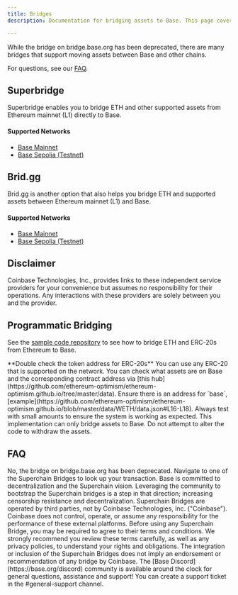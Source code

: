 ```yaml
---
title: Bridges
description: Documentation for bridging assets to Base. This page covers how to bridge ETH and ERC-20s between Ethereum (L1) and Base along with essential information.

---
```


While the bridge on bridge.base.org has been deprecated, there are many bridges
that support moving assets between Base and other chains.

For questions, see our [FAQ](#faq).

## Superbridge

Superbridge enables you to bridge ETH and other supported assets from Ethereum mainnet (L1) directly to Base.

#### Supported Networks

- [Base Mainnet](https://superbridge.app/base)
- [Base Sepolia (Testnet)](https://superbridge.app/base-sepolia)

## Brid.gg

Brid.gg is another option that also helps you bridge ETH and supported assets between Ethereum mainnet (L1) and Base.

#### Supported Networks

- [Base Mainnet](https://brid.gg/base)
- [Base Sepolia (Testnet)](https://testnet.brid.gg/base-sepolia)

## Disclaimer

Coinbase Technologies, Inc., provides links to these independent service providers for your
convenience but assumes no responsibility for their operations. Any interactions with these
providers are solely between you and the provider.

## Programmatic Bridging

See the [sample code repository](https://github.com/base-org/guides/tree/main/bridge/native) to see how to bridge ETH and ERC-20s from Ethereum to Base.

<Warning>
**Double check the token address for ERC-20s** You can use any ERC-20 that is
supported on the network. You can check what assets are on Base and the
corresponding contract address via [this hub](https://github.com/ethereum-optimism/ethereum-optimism.github.io/tree/master/data).
Ensure there is an address for `base`, [example](https://github.com/ethereum-optimism/ethereum-optimism.github.io/blob/master/data/WETH/data.json#L16-L18).
Always test with small amounts to ensure the system is working as expected.
</Warning>


<Warning>
This implementation can only bridge assets to Base. Do not attempt to alter the
code to withdraw the assets.
</Warning>


## FAQ

<Accordion title="Can I still use the bridge on bridge.base.org?">
No, the bridge on bridge.base.org has been deprecated.
</Accordion>

<Accordion title="I used bridge.base.org in the past, how do I find my deposit or withdrawal?">
Navigate to one of the Superchain Bridges to look up your transaction.
</Accordion>

<Accordion title="Why has Base deprecated the bridge on bridge.base.org?">
Base is committed to decentralization and the Superchain vision. Leveraging the community to bootstrap the Superchain bridges is a step in that direction; increasing censorship resistance and decentralization.
</Accordion>

<Accordion title="Who operates the Superchain Bridges like Superbridge.app and Brid.gg?">
Superchain Bridges are operated by third parties, not by Coinbase Technologies, Inc. ("Coinbase"). Coinbase does not control, operate, or assume any responsibility for the performance of these external platforms. Before using any Superchain Bridge, you may be required to agree to their terms and conditions. We strongly recommend you review these terms carefully, as well as any privacy policies, to understand your rights and obligations. The integration or inclusion of the Superchain Bridges does not imply an endorsement or recommendation of any bridge by Coinbase.
</Accordion>

<Accordion title="What if I have a question, issue, or problem?">
The [Base Discord](https://base.org/discord) community is available around the clock for general questions,
assistance and support! You can create a support ticket in the #general-support
channel.
</Accordion>


<PolicyBanner />